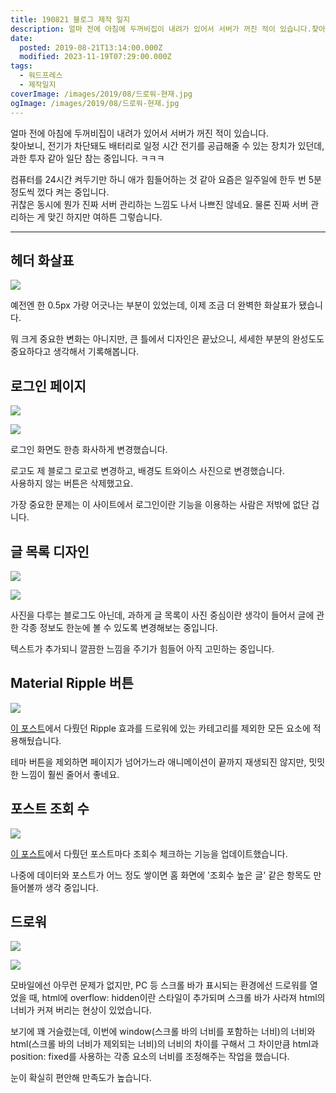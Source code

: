 ```yaml
---
title: 190821 블로그 제작 일지
description: 얼마 전에 아침에 두꺼비집이 내려가 있어서 서버가 꺼진 적이 있습니다.찾아보니, 전기가 차단돼도 배터리로 일정 시간 전기를 공급해줄 수 있는 장치가 있던데, 과한 투자 같아 일단 참는 중입니다. ㅋㅋㅋ 컴퓨터를 24시간 켜두기만 하니 애가 힘들어하는 것 같아 요즘은 일주일에 한두 번 5분 정도씩 껐다 켜는 중입니다.귀찮은 동시에 뭔가 진짜 서버 관리하는 느낌도 나서 나쁘진 않네요. 물론
date:
  posted: 2019-08-21T13:14:00.000Z
  modified: 2023-11-19T07:29:00.000Z
tags:
  - 워드프레스
  - 제작일지
coverImage: /images/2019/08/드로워-현재.jpg
ogImage: /images/2019/08/드로워-현재.jpg
---
```


얼마 전에 아침에 두꺼비집이 내려가 있어서 서버가 꺼진 적이 있습니다.  
찾아보니, 전기가 차단돼도 배터리로 일정 시간 전기를 공급해줄 수 있는 장치가 있던데, 과한 투자 같아 일단 참는 중입니다. ㅋㅋㅋ

컴퓨터를 24시간 켜두기만 하니 애가 힘들어하는 것 같아 요즘은 일주일에 한두 번 5분 정도씩 껐다 켜는 중입니다.  
귀찮은 동시에 뭔가 진짜 서버 관리하는 느낌도 나서 나쁘진 않네요. 물론 진짜 서버 관리하는 게 맞긴 하지만 여하튼 그렇습니다.

---

## 헤더 화살표

![](/images/2019/08/Arrow.jpg)

예전엔 한 0.5px 가량 어긋나는 부분이 있었는데, 이제 조금 더 완벽한 화살표가 됐습니다.

뭐 크게 중요한 변화는 아니지만, 큰 틀에서 디자인은 끝났으니, 세세한 부분의 완성도도 중요하다고 생각해서 기록해봅니다.

## 로그인 페이지

![](/images/2019/08/login.jpg)

![](/images/2019/08/login2.jpg)

로그인 화면도 한층 화사하게 변경했습니다.

로고도 제 블로그 로고로 변경하고, 배경도 트와이스 사진으로 변경했습니다.  
사용하지 않는 버튼은 삭제했고요.

가장 중요한 문제는 이 사이트에서 로그인이란 기능을 이용하는 사람은 저밖에 없단 겁니다.

## 글 목록 디자인

![](/images/2019/08/Masonry-예전-hover.jpg)

![](/images/2019/08/Masonry-현재.jpg)

사진을 다루는 블로그도 아닌데, 과하게 글 목록이 사진 중심이란 생각이 들어서 글에 관한 각종 정보도 한눈에 볼 수 있도록 변경해보는 중입니다.

텍스트가 추가되니 깔끔한 느낌을 주기가 힘들어 아직 고민하는 중입니다.

## Material Ripple 버튼

![](/images/2019/08/Material-Ripple.jpg)

[이 포스트](/web/tips/material-ripple-%ed%9a%a8%ea%b3%bc-%ea%b5%ac%ed%98%84%ed%95%98%ea%b8%b0)에서 다뤘던 Ripple 효과를 드로워에 있는 카테고리를 제외한 모든 요소에 적용해뒀습니다.

테마 버튼을 제외하면 페이지가 넘어가느라 애니메이션이 끝까지 재생되진 않지만, 밋밋한 느낌이 훨씬 줄어서 좋네요.

## 포스트 조회 수

![](/images/2019/08/읽음.jpg)

[이 포스트](/web/tips/%ec%9b%8c%eb%93%9c%ed%94%84%eb%a0%88%ec%8a%a4-%ed%8f%ac%ec%8a%a4%ed%8a%b8-%ec%a1%b0%ed%9a%8c%ec%88%98-%ed%99%95%ec%9d%b8%ed%95%98%ea%b8%b0)에서 다뤘던 포스트마다 조회수 체크하는 기능을 업데이트했습니다.

나중에 데이터와 포스트가 어느 정도 쌓이면 홈 화면에 '조회수 높은 글' 같은 항목도 만들어볼까 생각 중입니다.

## 드로워

![](/images/2019/08/드로워-예전.jpg)

![](/images/2019/08/드로워-현재.jpg)

모바일에선 아무런 문제가 없지만, PC 등 스크롤 바가 표시되는 환경에선 드로워를 열었을 때, html에 overflow: hidden이란 스타일이 추가되며 스크롤 바가 사라져 html의 너비가 커져 버리는 현상이 있었습니다.

보기에 꽤 거슬렸는데, 이번에 window(스크롤 바의 너비를 포함하는 너비)의 너비와 html(스크롤 바의 너비가 제외되는 너비)의 너비의 차이를 구해서 그 차이만큼 html과 position: fixed를 사용하는 각종 요소의 너비를 조정해주는 작업을 했습니다.

눈이 확실히 편안해 만족도가 높습니다.
